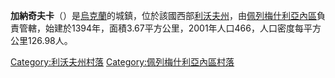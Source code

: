{{unreferenced|time=2016-10-09T03:57:41+00:00}}
{{Infobox settlement
| name = 加納奇夫卡
| image_skyline = Image:Hanaczivka.jpg
| imagesize = 250px
| image_caption = 
| image_flag = 
| image_shield = 
| pushpin_map = Ukraine
| pushpin_label_position = bottom
| subdivision_type = 國家
| subdivision_name = {{UKR}}
| subdivision_type1 = [[烏克蘭行政區劃|州份]]
| subdivision_name1 = [[利沃夫州|利沃夫州]]
| subdivision_type2 = [[區_(烏克蘭)|區]]
| subdivision_name2 = [[佩列梅什利亞內區|佩列梅什利亞內區]]
| subdivision_type3 = 
| subdivision_name3 = 
| leader_title = 鎮長
| leader_name = 
| established_title = 創建時間
| established_date = 1394
| established_title3 = 擁有自治權
| established_date3 = 
| area_total_km2 = 3670
| population_as_of = 2012
| population_total = 466
| population_density_km2 = auto
| timezone = [[歐洲東部時間|EET]]
| utc_offset = +3
| timezone_DST = [[歐洲東部夏令時間|EEST]]
| utc_offset_DST = +4
| coordinates = {{coord|49|42|37|N|24|25|16|E|region:UKR|display=inline}}
| postal_code_type = 郵政號碼
| postal_code = 81210
| area_code = +380 3263
| blank_name = [[車牌號碼|車牌號碼]]
| blank_info = 
| website =  }}

'''加納奇夫卡'''（{{lang-uk|Ганачівка}}）是[[烏克蘭|烏克蘭]]的城鎮，位於該國西部[[利沃夫州|利沃夫州]]，由[[佩列梅什利亞內區|佩列梅什利亞內區]]負責管轄，始建於1394年，面積3.67平方公里，2001年人口466，人口密度每平方公里126.98人。

[[Category:利沃夫州村落|Category:利沃夫州村落]]
[[Category:佩列梅什利亞內區村落|Category:佩列梅什利亞內區村落]]


{{Lviv-geo-stub}}